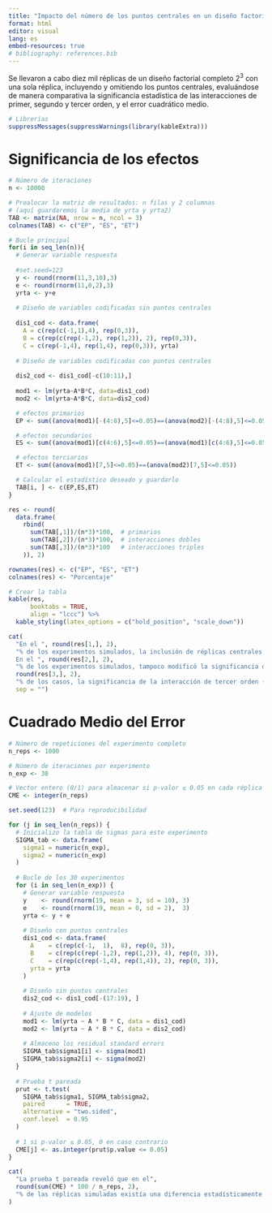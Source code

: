 ```yaml
---
title: "Impacto del número de los puntos centrales en un diseño factorial completo 2^3 con una sola réplica"
format: html
editor: visual
lang: es
embed-resources: true
# bibliography: references.bib
---
```


Se llevaron a cabo diez mil réplicas de un diseño factorial completo $2^3$ con una sola réplica, incluyendo y omitiendo los puntos centrales, evaluándose de manera comparativa la significancia estadística de las interacciones de primer, segundo y tercer orden, y el error cuadrático medio.

```r
# Librerias
suppressMessages(suppressWarnings(library(kableExtra)))
```

# Significancia de los efectos

```r
# Número de iteraciones
n <- 10000

# Prealocar la matriz de resultados: n filas y 2 columnas
# (aquí guardaremos la media de yrta y yrta2)
TAB <- matrix(NA, nrow = n, ncol = 3)
colnames(TAB) <- c("EP", "ES", "ET")

# Bucle principal
for(i in seq_len(n)){
  # Generar variable respuesta
  
  #set.seed=123
  y <- round(rnorm(11,3,10),3)
  e <- round(rnorm(11,0,2),3)
  yrta <- y+e
  
  # Diseño de variables codificadas sin puntos centrales
  
  dis1_cod <- data.frame(
    A = c(rep(c(-1,1),4), rep(0,3)),
    B = c(rep(c(rep(-1,2), rep(1,2)), 2), rep(0,3)),
    C = c(rep(-1,4), rep(1,4), rep(0,3)), yrta)
  
  # Diseño de variables codificadas con puntos centrales
  
  dis2_cod <- dis1_cod[-c(10:11),]
  
  mod1 <- lm(yrta~A*B*C, data=dis1_cod)
  mod2 <- lm(yrta~A*B*C, data=dis2_cod)

  # efectos primarios
  EP <- sum((anova(mod1)[-(4:8),5]<=0.05)==(anova(mod2)[-(4:8),5]<=0.05))

  # efectos secundarios
  ES <- sum((anova(mod1)[c(4:6),5]<=0.05)==(anova(mod1)[c(4:6),5]<=0.05))

  # efectos terciarios
  ET <- sum((anova(mod1)[7,5]<=0.05)==(anova(mod2)[7,5]<=0.05))

  # Calcular el estadístico deseado y guardarlo
  TAB[i, ] <- c(EP,ES,ET)
}
```

```r
res <- round(
  data.frame(
    rbind(
      sum(TAB[,1])/(n*3)*100,  # primarios
      sum(TAB[,2])/(n*3)*100,  # interacciones dobles
      sum(TAB[,3])/(n*3)*100   # interacciones triples
    )), 2)

rownames(res) <- c("EP", "ES", "ET")
colnames(res) <- "Porcentaje"

# Crear la tabla
kable(res, 
      booktabs = TRUE, 
      align = "lccc") %>%
  kable_styling(latex_options = c("hold_position", "scale_down"))
```

```r
cat(
  "En el ", round(res[1,], 2),
  "% de los experimentos simulados, la inclusión de réplicas centrales no aportó a la significancia estadística de los efectos factoriales principales. 
  En el ", round(res[2,], 2),
  "% de los experimentos simulados, tampoco modificó la significancia de las interacciones de segundo orden (A:B, A:C y B:C). En el ",
  round(res[3,], 2),
  "% de los casos, la significancia de la interacción de tercer orden (A:B:C) se mantuvo sin cambios.",
  sep = "")
```

# Cuadrado Medio del Error

```r
# Número de repeticiones del experimento completo
n_reps <- 1000

# Número de iteraciones por experimento
n_exp <- 30

# Vector entero (0/1) para almacenar si p-valor ≤ 0.05 en cada réplica
CME <- integer(n_reps)

set.seed(123)  # Para reproducibilidad

for (j in seq_len(n_reps)) {
  # Inicializo la tabla de sigmas para este experimento
  SIGMA_tab <- data.frame(
    sigma1 = numeric(n_exp),
    sigma2 = numeric(n_exp)
  )
  
  # Bucle de los 30 experimentos
  for (i in seq_len(n_exp)) {
    # Generar variable respuesta
    y    <- round(rnorm(19, mean = 3, sd = 10), 3)
    e    <- round(rnorm(19, mean = 0, sd = 2),  3)
    yrta <- y + e
    
    # Diseño con puntos centrales
    dis1_cod <- data.frame(
      A    = c(rep(c(-1,  1),  8), rep(0, 3)),
      B    = c(rep(c(rep(-1,2), rep(1,2)), 4), rep(0, 3)),
      C    = c(rep(c(rep(-1,4), rep(1,4)), 2), rep(0, 3)),
      yrta = yrta
    )
    
    # Diseño sin puntos centrales
    dis2_cod <- dis1_cod[-(17:19), ]
    
    # Ajuste de modelos
    mod1 <- lm(yrta ~ A * B * C, data = dis1_cod)
    mod2 <- lm(yrta ~ A * B * C, data = dis2_cod)
    
    # Almaceno los residual standard errors
    SIGMA_tab$sigma1[i] <- sigma(mod1)
    SIGMA_tab$sigma2[i] <- sigma(mod2)
  }
  
  # Prueba t pareada
  prut <- t.test(
    SIGMA_tab$sigma1, SIGMA_tab$sigma2,
    paired      = TRUE,
    alternative = "two.sided",
    conf.level  = 0.95
  )
  
  # 1 si p-valor ≤ 0.05, 0 en caso contrario
  CME[j] <- as.integer(prut$p.value <= 0.05)
}
```

```r
cat(
  "La prueba t pareada reveló que en el",
  round(sum(CME) * 100 / n_reps, 2),
  "% de las réplicas simuladas existía una diferencia estadísticamente significativa en el error cuadrático medio."
)
```
